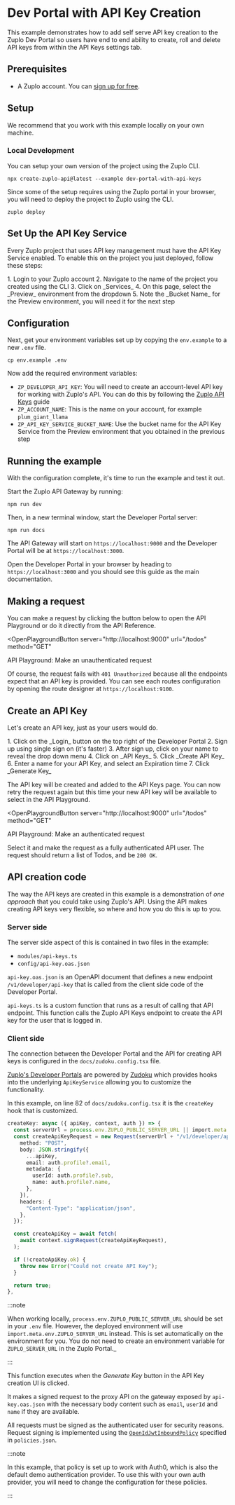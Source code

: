 # Dev Portal with API Key Creation

This example demonstrates how to add self serve API key creation to the Zuplo Dev Portal so users have end to end ability to create, roll and delete API keys from within the API Keys settings tab.

## Prerequisites

- A Zuplo account. You can [sign up for free](https://portal.zuplo.com/sign-up).

## Setup

We recommend that you work with this example locally on your own machine.

### Local Development

You can setup your own version of the project using the Zuplo CLI.

```
npx create-zuplo-api@latest --example dev-portal-with-api-keys
```
Since some of the setup requires using the Zuplo portal in your browser, you will need to deploy the project to Zuplo using the CLI.

```
zuplo deploy
```

## Set Up the API Key Service
Every Zuplo project that uses API key management must have the API Key Service enabled. To enable this on the project you just deployed, follow these steps:

<Stepper>
1. Login to your Zuplo account
2. Navigate to the name of the project you created using the CLI
3. Click on _Services_
4. On this page, select the _Preview_ environment from the dropdown
5. Note the _Bucket Name_ for the Preview environment, you will need it for the next step
</Stepper>

## Configuration
Next, get your environment variables set up by copying the `env.example` to a new `.env` file.

```
cp env.example .env
```

Now add the required environment variables:

- `ZP_DEVELOPER_API_KEY`: You will need to create an account-level API key for working with Zuplo's API. You can do this by following the [Zuplo API Keys](https://zuplo.com/docs/articles/accounts/zuplo-api-keys) guide
- `ZP_ACCOUNT_NAME`: This is the name on your account, for example `plum_giant_llama`
- `ZP_API_KEY_SERVICE_BUCKET_NAME`: Use the bucket name for the API Key Service from the Preview environment that you obtained in the previous step

## Running the example
With the configuration complete, it's time to run the example and test it out.

Start the Zuplo API Gateway by running:

```
npm run dev
```

Then, in a new terminal window, start the Developer Portal server:

```
npm run docs
```

The API Gateway will start on `https://localhost:9000` and the Developer Portal will be at `https://localhost:3000`.

Open the Developer Portal in your browser by heading to `https://localhost:3000` and you should see this guide as the main documentation.

## Making a request

You can make a request by clicking the button below to open the API Playground or do it directly from the API Reference.

<OpenPlaygroundButton
  server="http://localhost:9000"
  url="/todos"
  method="GET"
>
  API Playground: Make an unauthenticated request
</OpenPlaygroundButton>

Of course, the request fails with `401 Unauthorized` because all the endpoints expect that an API key is provided. You can see each routes configuration by opening the route designer at `https://localhost:9100`.

## Create an API Key
Let's create an API key, just as your users would do.

<Stepper>
1. Click on the _Login_ button on the top right of the Developer Portal
2. Sign up using single sign on (it's faster)
3. After sign up, click on your name to reveal the drop down menu
4. Click on _API Keys_
5. Click _Create API Key_
6. Enter a name for your API Key, and select an Expiration time
7. Click _Generate Key_
</Stepper>

The API key will be created and added to the API Keys page. You can now retry the request again but this time your new API key will be available to select in the API Playground.

<OpenPlaygroundButton
  server="http://localhost:9000"
  url="/todos"
  method="GET"
>
  API Playground: Make an authenticated request
</OpenPlaygroundButton>

Select it and make the request as a fully authenticated API user. The request should return a list of Todos, and be `200 OK`.

## API creation code
The way the API keys are created in this example is a demonstration of _one approach_ that you could take using Zuplo's API. Using the API makes creating API keys very flexible, so where and how you do this is up to you.

### Server side
The server side aspect of this is contained in two files in the example:

- `modules/api-keys.ts`
- `config/api-key.oas.json`

`api-key.oas.json` is an OpenAPI document that defines a new endpoint `/v1/developer/api-key` that is called from the client side code of the Developer Portal.

`api-keys.ts` is a custom function that runs as a result of calling that API endpoint. This function calls the Zuplo API Keys endpoint to create the API key for the user that is logged in.

### Client side
The connection between the Developer Portal and the API for creating API keys is configured in the `docs/zudoku.config.tsx` file.

[Zuplo's Developer Portals](https://zuplo.com/docs/dev-portal/zudoku/guides/managing-api-keys-and-identities) are powered by [Zudoku](https://zudoku.dev) which provides hooks into the underlying `ApiKeyService` allowing you to customize the functionality.

In this example, on line 82 of `docs/zudoku.config.tsx` it is the `createKey` hook that is customized.

```typescript
createKey: async ({ apiKey, context, auth }) => {
  const serverUrl = process.env.ZUPLO_PUBLIC_SERVER_URL || import.meta.env.ZUPLO_SERVER_URL;
  const createApiKeyRequest = new Request(serverUrl + "/v1/developer/api-key", {
    method: "POST",
    body: JSON.stringify({
      ...apiKey,
      email: auth.profile?.email,
      metadata: {
        userId: auth.profile?.sub,
        name: auth.profile?.name,
      },
    }),
    headers: {
      "Content-Type": "application/json",
    },
  });

  const createApiKey = await fetch(
    await context.signRequest(createApiKeyRequest),
  );

  if (!createApiKey.ok) {
    throw new Error("Could not create API Key");
  }

  return true;
},
```

:::note

When working locally, `process.env.ZUPLO_PUBLIC_SERVER_URL` should be set in your `.env` file. However, the deployed environment will use `import.meta.env.ZUPLO_SERVER_URL` instead. This is set automatically on the environment for you. You do not need to create an environment variable for `ZUPLO_SERVER_URL` in the Zuplo Portal._

:::

This function executes when the _Generate Key_ button in the API Key creation UI is clicked.

It makes a signed request to the proxy API on the gateway exposed by `api-key.oas.json` with the necessary body content such as `email`, `userId` and `name` if they are available.

All requests must be signed as the authenticated user for security reasons. Request signing is implemented using the [`OpenIdJwtInboundPolicy`](https://zuplo.com/docs/policies/open-id-jwt-auth-inbound) specified in `policies.json`.

:::note

In this example, that policy is set up to work with Auth0, which is also the default demo authentication provider. To use this with your own auth provider, you will need to change the configuration for these policies.

:::